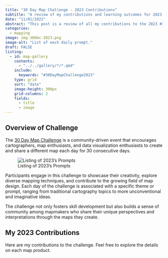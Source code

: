```yaml
---
title: "30 Day Map Challenge - 2023 Contributions"
subtitle: "A review of my contributions and learning outcomes for 2023."
date: "11/01/2023"
abstract: "This post is a review of all my contributions to the 2023 #30 Day Map Challenge including what tools I used and what I learned along the way."
categories:
  - mapping
image: img-30dmc-2023.png
image-alt: "List of each daily prompt."
draft: FALSE
listing:
  - id: map-gallery
    contents:
      - "../../gallery/*/*.qmd"
    include: 
      keywords: "#30DayMapChallenge2023"
    type: grid
    sort: "date"
    image-height: 300px
    grid-columns: 2
    fields:
      - title
      - image
---
```


## Overview of Challenge

The [30 Day Map Challenge](https://30daymapchallenge.com/) is a community-driven event that encourages cartographers, map enthusiasts, and data visualization enthusiasts to create and share a different map each day for 30 consecutive days.

![Listing of 2023's Prompts](img-30dmc-2023.png)

Participants engage in this challenge to showcase their creativity, explore diverse mapping techniques, and contribute to the growing field of map design. Each day of the challenge is associated with a specific theme or prompt, ranging from traditional cartography topics to more unconventional and imaginative ideas.

The challenge not only fosters skill development but also builds a sense of community among mapmakers who share their unique perspectives and interpretations through the maps they create.

## My 2023 Contributions

Here are my contributions to the challenge. Feel free to explore the details on each map product.

:::{#map-gallery .listings-gallery}
:::
